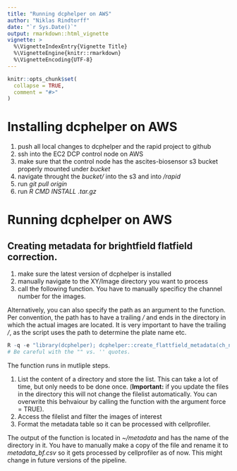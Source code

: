 ```yaml
---
title: "Running dcphelper on AWS"
author: "Niklas Rindtorff"
date: "`r Sys.Date()`"
output: rmarkdown::html_vignette
vignette: >
  %\VignetteIndexEntry{Vignette Title}
  %\VignetteEngine{knitr::rmarkdown}
  %\VignetteEncoding{UTF-8}
---
```


```r
knitr::opts_chunk$set(
  collapse = TRUE,
  comment = "#>"
)
```

# Installing dcphelper on AWS

1. push all local changes to dcphelper and the rapid project to github
1. ssh into the EC2 DCP control node on AWS
1. make sure that the control node has the ascites-biosensor s3 bucket properly mounted under *bucket*
1. navigate throught the *bucket/* into the s3 and into */rapid*
1. run *git pull origin*
1. run *R CMD INSTALL <package-name>.tar.gz*

# Running dcphelper on AWS

## Creating metadata for brightfield flatfield correction.

1. make sure the latest version of dcphelper is installed
1. manually navigate to the XY/Image directory you want to process
1. call the following function. You have to manually specificy the channel number for the images.

Alternatively, you can also specify the path as an argument to the function. Per convention, the path has to have a trailing */* and ends in the directory in which the actual images are located. It is very important to have the trailing */*, as the script uses the path to determine the plate name etc.

```r
R -q -e "library(dcphelper); dcphelper::create_flattfield_metadata(ch_number = 'ch2')"
# Be careful with the "" vs. '' quotes. 
```

The function runs in mutliple steps.

1. List the content of a directory and store the list. This can take a lot of time, but only needs to be done once. (**Important:** if you update the files in the directory this will not change the filelist automatically. You can overwrite this behvaiour by calling the function with the argument force = TRUE).
1. Access the filelist and filter the images of interest
1. Format the metadata table so it can be processed with cellprofiler.

The output of the function is located in *~/metadata* and has the name of the directory in it. You have to manually make a copy of the file and rename it to *metadata_bf.csv* so it gets processed by cellprofiler as of now. This might change in future versions of the pipeline.


